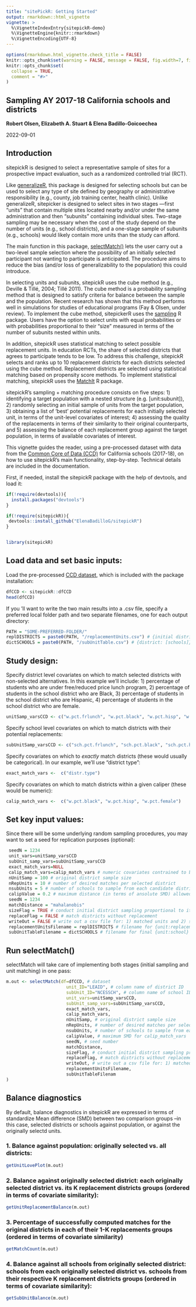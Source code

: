 ```yaml
---
title: "sitePickR: Getting Started"
output: rmarkdown::html_vignette
vignette: >
  %\VignetteIndexEntry{sitepickR-demo}
  %\VignetteEngine{knitr::rmarkdown}
  %\VignetteEncoding{UTF-8}
---
```


```r
options(rmarkdown.html_vignette.check_title = FALSE) 
knitr::opts_chunk$set(warning = FALSE, message = FALSE, fig.width=7, fig.height=5) 
knitr::opts_chunk$set(
  collapse = TRUE,
  comment = "#>"
)
```

## Sampling AY 2017-18 California schools and districts

__Robert Olsen, Elizabeth A. Stuart & Elena Badillo-Goicoechea__

2022-09-01

## Introduction

sitepickR is designed to select a representative sample of sites for a prospective impact evaluation, such as a randomized controlled trial (RCT). 

Like [generalizeR](https://nustat.github.io/generalizeR/), this package is designed for selecting schools but can be used to select any type of site defined by geography or administrative responsibility (e.g., county, job training center, health clinic). Unlike generalizeR, sitepicker is designed to select sites in two stages —first “units” that contain multiple sites located nearby and/or under the same administration and then “subunits” containing individual sites. Two-stage sampling may be necessary when the cost of the study depend on the number of units (e.g., school districts), and a one-stage sample of subunits (e.g., schools) would likely contain more units than the study can afford.

The main function in this package, [selectMatch()](vignettes/selectMatch.html) lets the user carry out a two-level sample selection where the possibility of an initially selected participant not wanting to participate is anticipated. The procedure aims to reduce the bias (and/or loss of generalizability to the population) this could introduce.

In selecting units and subunits, sitepickR uses the cube method (e.g., Deville & Tillé, 2004; Tillé 2011). The cube method is a probability sampling method that is designed to satisfy criteria for balance between the sample and the population. Recent research has shown that this method performs well in simulations for studies of educational programs (Fay & Olsen, under review). To implement the cube method, sitepickerR uses the [sampling](https://cran.r-project.org/web/packages/sampling/index.html) R package. Users have the option to select units with equal probabilities or with probabilities proportional to their “size” measured in terms of the number of subunits nested within units.


In addition, sitepickR uses statistical matching to select possible replacement units. In education RCTs, the share of selected districts that agrees to participate tends to be low. To address this challenge, sitepickR selects and ranks up to 10 replacement districts for each districts selected using the cube method. Replacement districts are selected using statistical matching based on propensity score methods. To implement statistical matching, sitepickR uses the [MatchIt](https://cran.r-project.org/web/packages/MatchIt/vignettes/MatchIt.html) R package.


sitepickR's sampling + matching procedure consists on five steps: 1) identifying a target population with a nested structure (e.g. [unit:subunit]), 2) randomly selecting an initial sample of units from the target population, 3) obtaining a list of 'best' potential replacements for each initially selected unit, in terms of the unit-level covariates of interest; 4) assessing the quality of the replacements in terms of their similarity to their original counterparts, and 5) assessing the balance of each replacement group against the target population, in terms of available covariates of interest. 

This vignette guides the reader, using a pre-processed dataset with data from the [Common Core of Data (CCD)]()  for California schools (2017-18), on how to use sitepickR's main functionality, step-by-step. Technical details are included in the documentation.

First, if needed, install the sitepickR package with the help of devtools, and load it:

```r

if(!require(devtools)){
  install.packages("devtools")
}

if(!require(sitepickR)){
 devtools::install_github("ElenaBadilloG/sitepickR")
}


library(sitepickR)


```
## Load data and set basic inputs:

Load the pre-processed [CCD dataset](), which is included with the package installation:

```r
dfCCD <- sitepickR::dfCCD
head(dfCCD)
```

If you 'll want to write the two main results into a .csv file, specify a preferred local folder path and two separate filenames, one for each output directory:

```r
PATH = "SOME-PREFERRED-FOLDER/" 
replDISTRICTS = paste0(PATH, "/replacementUnits.csv") # {initial district:[replacements]} directory
dictSCHOOLS = paste0(PATH, "/subUnitTable.csv") # {district: [schools]} directory
```

## Study design:

Specify district level covariates on which to match selected districts with non-selected alternatives. In this example we'll include: 1) percentage of students who are under free/reduced price lunch program, 2) percentage of students in the school district who are Black, 3) percentage of students in the school district who are Hispanic, 4) percentage of students in the school district who are female.

```r
unitSamp_varsCCD <- c("w.pct.frlunch", "w.pct.black", "w.pct.hisp", "w.pct.female") 
```

Specify school level covariates on which to match districts with their potential replacements:
```r
subUnitSamp_varsCCD <- c("sch.pct.frlunch", "sch.pct.black", "sch.pct.hisp", "sch.pct.female")
```
Specify covariates on which to _exactly_ match districts (these would usually be categorical). In our example, we'll use "district type":
```r
exact_match_vars <-  c("distr.type")
```
Specify covariates on which to match districts within a given caliper (these would be numeric):
```r
calip_match_vars <-  c("w.pct.black", "w.pct.hisp", "w.pct.female")
```

## Set key input values:

Since there will be some underlying random sampling procedures, you may want to set a seed for replication purposes (optional):

```r
 seedN = 1234 
 unit_vars=unitSamp_varsCCD
 subUnit_samp_vars=subUnitSamp_varsCCD
 exact_match_vars=NULL
 calip_match_vars=calip_match_vars # numeric covariates contrained to be within a maximum given distance
 nUnitSamp = 100 # original district sample size
 nRepUnits = 10 # number of desired matches per selected district
 nsubUnits = 5 # number of schools to sample from each candidate district
 calipValue = 0.2 # maximum distance (in terms of ansolute SMD) allowed for calip_match_vars
 seedN = 1234
 matchDistance = "mahalanobis" 
 sizeFlag = TRUE # conduct initial district sampling proportional to its number of schools 
 replaceFlag = FALSE # match districts without replacement
 writeOut = FALSE # write out a csv file for: 1) matched units and 2) selected schools
 replacementUnitsFilename = replDISTRICTS # filename for {unit:replacement} directory
 subUnitTableFilename = dictSCHOOLS # filename for final {unit:school} directory

```

## Run selectMatch()

selectMatch will take care of implementing both stages (initial sampling and unit matching) in one pass:

```r

m.out <- selectMatch(df=dfCCD, # dataset
                       unit_ID="LEAID", # column name of district ID
                       subUnit_ID="NCESSCH", # column name of school ID
                       unit_vars=unitSamp_varsCCD,
                       subUnit_samp_vars=subUnitSamp_varsCCD,
                       exact_match_vars,
                       calip_match_vars, 
                       nUnitSamp, # original district sample size
                       nRepUnits, # number of desired matches per selected district
                       nsubUnits, # number of schools to sample from each candidate district
                       calipValue, # maximum SMD for calip_match_vars
                       seedN, # seed number
                       matchDistance,
                       sizeFlag, # conduct initial district sampling proportional to its number of schools 
                       replaceFlag, # match districts without replacement
                       writeOut, # write out a csv file for: 1) matched units and 2) selected schools
                       replacementUnitsFilename,
                       subUnitTableFilenam
)
```


## Balance diagnostics

By default, balance diagnostics in sitepickR are expressed in terms of standardize Mean difference (SMD) between two comparison groups --in this case, selected districts or schools against population, or against the originally selectd units.

### 1. Balance against population: originally selected vs. all districts:

```r
getUnitLovePlot(m.out)
```

### 2. Balance against originally selected district: each originally selected district vs. its K replacement districts groups (ordered in terms of covariate similarity):

```r
getUnitReplacementBalance(m.out)
```

### 3. Percentage of successfully computed matches for the original districts in each of their  1-K replacements groups (ordered in terms of covariate similarity) 

```r
getMatchCount(m.out)
```

### 4. Balance against all schools from originally selected district: schools from each originally selected district vs. schools from their respective K replacement districts groups (ordered in terms of covariate similarity):

```r
getSubUnitBalance(m.out)
```
